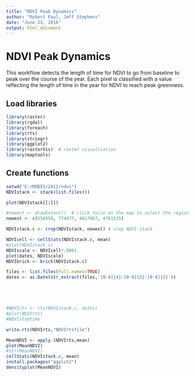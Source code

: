 ```yaml
---
title: "NDVI Peak Dynamics"
author: "Robert Paul, Jeff Stephens"
date: "June 23, 2016"
output: html_document
---
```

# NDVI Peak Dynamics

 This workflow detects the length of time for NDVI to go from baseline to peak over the course of the year. Each pixel is classified with a value reflecting the length of time in the year for NDVI to reach peak greenness.

## Load libraries
```r
library(raster)
library(rgdal)
library(foreach)
library(rts)
library(stringr)
library(ggplot2)
library(rasterVis)  # raster visualisation
library(maptools)
```

## Create functions
```r
setwd("E:/MODIS/2012/ndvi")
NDVIstack <- stack(list.files())

plot(NDVIstack[[1]])

#newext <- drawExtent()  # click twice on the map to select the region of interest
newext <- c(554358, 774977, 4617867, 4761525)

NDVIstack.c <- crop(NDVIstack, newext) # crop NDVI stack

NDVIcell <- cellStats(NDVIstack.c, mean)
#plot(NDVIstack.c)
NDVIscale <- NDVIcell*.0001
plot(dates, NDVIscale)
NDVIbrick <- brick(NDVIstack.c)

files <- list.files(full.names=TRUE)
dates <- as.Date(str_extract(files,'[0-9]{4}-[0-9]{2}-[0-9]{2}'))





#NDVIrts <- rts(NDVIstack.c, dates)
#plot(NDVIrts)
#NDVIrts@time

write.rts(NDVIrts,"NDVIrtsfile")

MeanNDVI <- apply.(NDVIrts,mean)
plot(MeanNDVI)
#str(MeanNDVI)
cellStats(NDVIstack.c, mean)
install.packages("ggplot2")
densityplot(MeanNDVI)


```


